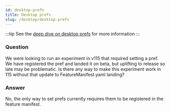 ```yaml
---
id: desktop-prefs
title: Desktop prefs
slug: /desktop/desktop-prefs
---
```


:::tip
See the [deep dive on desktop prefs](/desktop-pref-experiments) for more information
:::

### Question
We were looking to run an experiment in v115 that required setting a pref. We have registered the pref and landed it on beta, but uplifting to release so late may be problematic. Is there any way to make this experiment work in 115 without that update to FeatureManifest.yaml landing?

### Answer
No, the only way to set prefs currently requires them to be registered in the feature manifest.
